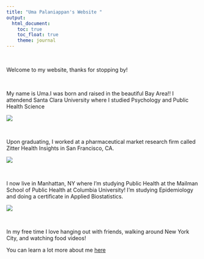```yaml
---
title: "Uma Palaniappan's Website "
output: 
  html_document:
    toc: true
    toc_float: true
    theme: journal
---
```


$~$ 

Welcome to my website, thanks for stopping by! 

$~$ 

My name is Uma.I was born and raised in the beautiful Bay Area!! I attendend 
Santa Clara University where I studied Psychology and Public Health Science 

![](download.jpg)

$~$ 

Upon graduating, I worked at a pharmaceutical market research firm called Zitter Health Insights in San Francisco, CA.

![](download-1.png)

$~$ 

I now live in Manhattan, NY where I'm studying Public Health at the Mailman School of Public Health at Columbia University! I'm studying Epidemiology and doing a certificate in Applied Biostatistics.  

![](new-york-city-guide.jpg)

$~$ 

In my free time I love hanging out with friends, walking around New York City, and watching food videos!


You can learn a lot more about me [here](aboutme.html)